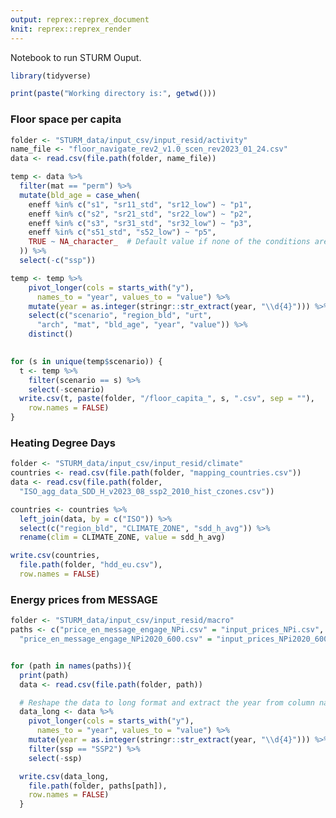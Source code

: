 ```yaml
---
output: reprex::reprex_document
knit: reprex::reprex_render
---
```


Notebook to run STURM Ouput.

```r
library(tidyverse)

print(paste("Working directory is:", getwd()))

```

### Floor space per capita
```r
folder <- "STURM_data/input_csv/input_resid/activity"
name_file <- "floor_navigate_rev2_v1.0_scen_rev2023_01_24.csv"
data <- read.csv(file.path(folder, name_file))

temp <- data %>%
  filter(mat == "perm") %>%
  mutate(bld_age = case_when(
    eneff %in% c("s1", "sr11_std", "sr12_low") ~ "p1",
    eneff %in% c("s2", "sr21_std", "sr22_low") ~ "p2",
    eneff %in% c("s3", "sr31_std", "sr32_low") ~ "p3",
    eneff %in% c("s51_std", "s52_low") ~ "p5",
    TRUE ~ NA_character_  # Default value if none of the conditions are met
  )) %>%
  select(-c("ssp"))

temp <- temp %>%
    pivot_longer(cols = starts_with("y"),
      names_to = "year", values_to = "value") %>%
    mutate(year = as.integer(stringr::str_extract(year, "\\d{4}"))) %>%
    select(c("scenario", "region_bld", "urt",
      "arch", "mat", "bld_age", "year", "value")) %>%
    distinct()
    

for (s in unique(temp$scenario)) {
  t <- temp %>%
    filter(scenario == s) %>%
    select(-scenario)
  write.csv(t, paste(folder, "/floor_capita_", s, ".csv", sep = ""),
    row.names = FALSE)
}

```

### Heating Degree Days
```r
folder <- "STURM_data/input_csv/input_resid/climate"
countries <- read.csv(file.path(folder, "mapping_countries.csv"))
data <- read.csv(file.path(folder,
  "ISO_agg_data_SDD_H_v2023_08_ssp2_2010_hist_czones.csv"))

countries <- countries %>%
  left_join(data, by = c("ISO")) %>%
  select(c("region_bld", "CLIMATE_ZONE", "sdd_h_avg")) %>%
  rename(clim = CLIMATE_ZONE, value = sdd_h_avg)

write.csv(countries,
  file.path(folder, "hdd_eu.csv"),
  row.names = FALSE)

```
### Energy prices from MESSAGE
```r

folder <- "STURM_data/input_csv/input_resid/macro"
paths <- c("price_en_message_engage_NPi.csv" = "input_prices_NPi.csv",
  "price_en_message_engage_NPi2020_600.csv" = "input_prices_NPi2020_600.csv")


for (path in names(paths)){
  print(path)
  data <- read.csv(file.path(folder, path))

  # Reshape the data to long format and extract the year from column names
  data_long <- data %>%
    pivot_longer(cols = starts_with("y"),
      names_to = "year", values_to = "value") %>%
    mutate(year = as.integer(stringr::str_extract(year, "\\d{4}"))) %>%
    filter(ssp == "SSP2") %>%
    select(-ssp)

  write.csv(data_long,
    file.path(folder, paths[path]),
    row.names = FALSE)
  }

```
